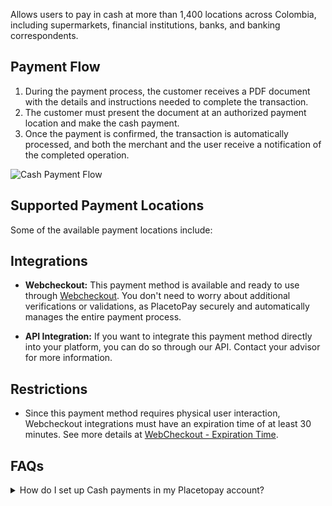 

<PageTitle title='Cash payment' imageSrc={logoCash}/>

Allows users to pay in cash at more than 1,400 locations across Colombia, including supermarkets, financial institutions, banks, and banking correspondents.

## Payment Flow  

1. During the payment process, the customer receives a PDF document with the details and instructions needed to complete the transaction.  
2. The customer must present the document at an authorized payment location and make the cash payment.  
3. Once the payment is confirmed, the transaction is automatically processed, and both the merchant and the user receive a notification of the completed operation.  

![Cash Payment Flow](/en/payments/pm-cash-flow.webp)  

## Supported Payment Locations  

Some of the available payment locations include:

<CashIcons />

## Integrations  

- **Webcheckout:** This payment method is available and ready to use through [Webcheckout](/en/checkout). You don't need to worry about additional verifications or validations, as PlacetoPay securely and automatically manages the entire payment process.  

- **API Integration:** If you want to integrate this payment method directly into your platform, you can do so through our API. Contact your advisor for more information.  

## Restrictions  

- Since this payment method requires physical user interaction, Webcheckout integrations must have an expiration time of at least 30 minutes. See more details at [WebCheckout - Expiration Time](/en/checkout/expiration).  

## FAQs  

<details>
    <summary>How do I set up Cash payments in my Placetopay account?</summary>
    <p>Contact our operations team to enable this feature on your site through the email servicioposventa@placetopay.com.</p>
</details>
